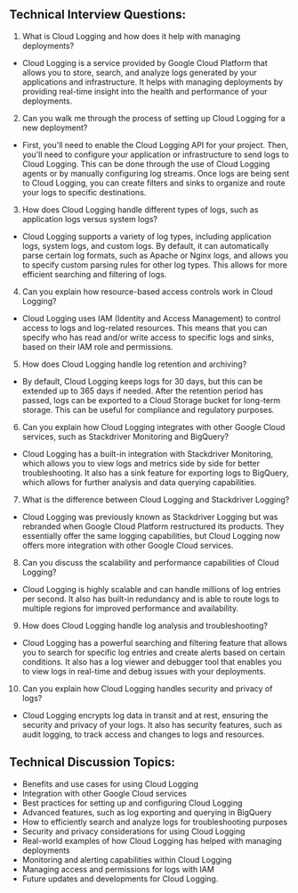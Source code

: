 

## Technical Interview Questions:
1. What is Cloud Logging and how does it help with managing deployments?
- Cloud Logging is a service provided by Google Cloud Platform that allows you to store, search, and analyze logs generated by your applications and infrastructure. It helps with managing deployments by providing real-time insight into the health and performance of your deployments.

2. Can you walk me through the process of setting up Cloud Logging for a new deployment?
- First, you'll need to enable the Cloud Logging API for your project. Then, you'll need to configure your application or infrastructure to send logs to Cloud Logging. This can be done through the use of Cloud Logging agents or by manually configuring log streams. Once logs are being sent to Cloud Logging, you can create filters and sinks to organize and route your logs to specific destinations.

3. How does Cloud Logging handle different types of logs, such as application logs versus system logs?
- Cloud Logging supports a variety of log types, including application logs, system logs, and custom logs. By default, it can automatically parse certain log formats, such as Apache or Nginx logs, and allows you to specify custom parsing rules for other log types. This allows for more efficient searching and filtering of logs.

4. Can you explain how resource-based access controls work in Cloud Logging?
- Cloud Logging uses IAM (Identity and Access Management) to control access to logs and log-related resources. This means that you can specify who has read and/or write access to specific logs and sinks, based on their IAM role and permissions.

5. How does Cloud Logging handle log retention and archiving?
- By default, Cloud Logging keeps logs for 30 days, but this can be extended up to 365 days if needed. After the retention period has passed, logs can be exported to a Cloud Storage bucket for long-term storage. This can be useful for compliance and regulatory purposes.

6. Can you explain how Cloud Logging integrates with other Google Cloud services, such as Stackdriver Monitoring and BigQuery?
- Cloud Logging has a built-in integration with Stackdriver Monitoring, which allows you to view logs and metrics side by side for better troubleshooting. It also has a sink feature for exporting logs to BigQuery, which allows for further analysis and data querying capabilities.

7. What is the difference between Cloud Logging and Stackdriver Logging?
- Cloud Logging was previously known as Stackdriver Logging but was rebranded when Google Cloud Platform restructured its products. They essentially offer the same logging capabilities, but Cloud Logging now offers more integration with other Google Cloud services.

8. Can you discuss the scalability and performance capabilities of Cloud Logging?
- Cloud Logging is highly scalable and can handle millions of log entries per second. It also has built-in redundancy and is able to route logs to multiple regions for improved performance and availability.

9. How does Cloud Logging handle log analysis and troubleshooting?
- Cloud Logging has a powerful searching and filtering feature that allows you to search for specific log entries and create alerts based on certain conditions. It also has a log viewer and debugger tool that enables you to view logs in real-time and debug issues with your deployments.

10. Can you explain how Cloud Logging handles security and privacy of logs?
- Cloud Logging encrypts log data in transit and at rest, ensuring the security and privacy of your logs. It also has security features, such as audit logging, to track access and changes to logs and resources.

## Technical Discussion Topics:
- Benefits and use cases for using Cloud Logging
- Integration with other Google Cloud services
- Best practices for setting up and configuring Cloud Logging
- Advanced features, such as log exporting and querying in BigQuery
- How to efficiently search and analyze logs for troubleshooting purposes
- Security and privacy considerations for using Cloud Logging
- Real-world examples of how Cloud Logging has helped with managing deployments
- Monitoring and alerting capabilities within Cloud Logging
- Managing access and permissions for logs with IAM
- Future updates and developments for Cloud Logging. 